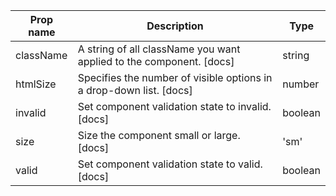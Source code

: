 | Prop name | Description | Type |
| --- | --- | --- |
| className | A string of all className you want applied to the component. [docs] | string |
| htmlSize | Specifies the number of visible options in a drop-down list. [docs] | number |
| invalid | Set component validation state to invalid. [docs] | boolean |
| size | Size the component small or large. [docs] | 'sm' | 'lg' |
| valid | Set component validation state to valid. [docs] | boolean |
